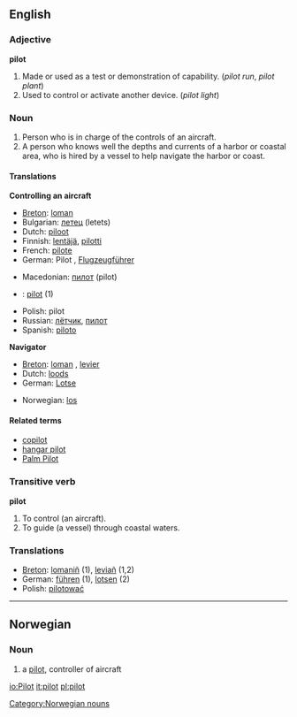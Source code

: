 ==English==

===Adjective===
'''pilot'''

# Made or used as a test or demonstration of capability. (''pilot run'', ''pilot plant'')
# Used to control or activate another device. (''pilot light'')


===Noun===
{{en-noun-reg}}

#Person who is in charge of the controls of an aircraft.
#A person who knows well the depths and currents of a harbor or coastal area, who is hired by a vessel to help navigate the harbor or coast.

====Translations====
'''Controlling an aircraft'''
{{top}}
<!--languages from A to I go here-->
*[[Breton]]: [[loman]] {{m}} 
*Bulgarian: [[летец]] (letets)
*Dutch: [[piloot]] {{m}} 
*Finnish: [[lentäjä]], [[pilotti]]
*French: [[pilote]]  {{m}}
*German: Pilot {{m}}, [[Flugzeugführer]] {{m}}
{{mid}}
<!--languages from J to Z go here-->
*Macedonian: [[пилот]] (pilot)
*{{no}}: [[#Norwegian|pilot]] {{m}} (1)
*Polish: pilot {{m}}
*Russian: [[летчик|лётчик]], [[пилот]]
*Spanish: [[piloto]] {{m}}
{{bottom}}

'''Navigator'''
{{top}}
<!--languages from A to I go here-->
*[[Breton]]: [[loman]] {{m}}, [[levier]] 
*Dutch: [[loods]] {{m}} 
*German: [[Lotse]] {{m}} 
{{mid}}
<!--languages from J to Z go here-->
*Norwegian: [[los]] {{m}}
{{bottom}}

====Related terms====
*[[copilot]]
*[[hangar pilot]]
*[[Palm Pilot]]

===Transitive verb===
'''pilot'''

# To control (an aircraft).
# To guide (a vessel) through coastal waters.

===Translations===
*[[Breton]]: [[lomaniñ]] (1), [[leviañ]] (1,2)
*German: [[führen]] (1), [[lotsen]] (2)
*Polish: [[pilotować]]

----
==Norwegian==
===Noun===
[[Category:Norwegian nouns]]
{{no-noun-reg-m|pilot}}
#a [[#English|pilot]], controller of aircraft

[[io:Pilot]]
[[it:pilot]]
[[pl:pilot]]